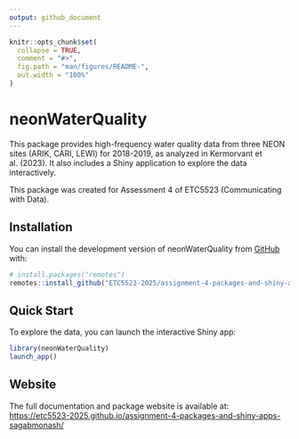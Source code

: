 ```yaml
---
output: github_document
---
```


<!-- README.md is generated from README.Rmd. Please edit that file -->

```r
knitr::opts_chunk$set(
  collapse = TRUE,
  comment = "#>",
  fig.path = "man/figures/README-",
  out.width = "100%"
)
```

# neonWaterQuality

<!-- badges: start -->
<!-- badges: end -->

This package provides high-frequency water quality data from three NEON sites (ARIK, CARI, LEWI) for 2018-2019, as analyzed in Kermorvant et al. (2023). It also includes a Shiny application to explore the data interactively.

This package was created for Assessment 4 of ETC5523 (Communicating with Data).

## Installation

You can install the development version of neonWaterQuality from [GitHub](https://github.com/ETC5523-2025/assignment-4-packages-and-shiny-apps-sagabmonash) with:

``` r
# install.packages("remotes")
remotes::install_github("ETC5523-2025/assignment-4-packages-and-shiny-apps-sagabmonash")
```

## Quick Start

To explore the data, you can launch the interactive Shiny app:

```r
library(neonWaterQuality)
launch_app()
```

## Website

The full documentation and package website is available at:
[https://etc5523-2025.github.io/assignment-4-packages-and-shiny-apps-sagabmonash/](https://etc5523-2025.github.io/assignment-4-packages-and-shiny-apps-sagabmonash/)